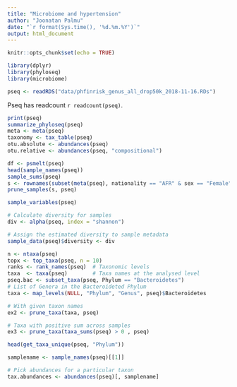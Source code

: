 ```yaml
---
title: "Microbiome and hypertension"
author: "Joonatan Palmu"
date: "`r format(Sys.time(), '%d.%m.%Y')`"
output: html_document
---
```


```r
knitr::opts_chunk$set(echo = TRUE)
```

```r
library(dplyr)
library(phyloseq)
library(microbiome)
```

```r
pseq <- readRDS("data/phfinrisk_genus_all_drop50k_2018-11-16.RDs")
```

Pseq has readcount `r readcount(pseq)`.

```r
print(pseq)
summarize_phyloseq(pseq)
meta <- meta(pseq)
taxonomy <- tax_table(pseq)
otu.absolute <- abundances(pseq)
otu.relative <- abundances(pseq, "compositional")

df <- psmelt(pseq)
head(sample_names(pseq))
sample_sums(pseq)
s <- rownames(subset(meta(pseq), nationality == "AFR" & sex == "Female"))
prune_samples(s, pseq)

sample_variables(pseq)

# Calculate diversity for samples
div <- alpha(pseq, index = "shannon")

# Assign the estimated diversity to sample metadata
sample_data(pseq)$diversity <- div

n <- ntaxa(pseq)
topx <- top_taxa(pseq, n = 10)
ranks <- rank_names(pseq)  # Taxonomic levels
taxa  <- taxa(pseq)        # Taxa names at the analysed level
pseq.bac <- subset_taxa(pseq, Phylum == "Bacteroidetes")
# List of Genera in the Bacteroideted Phylum
taxa <- map_levels(NULL, "Phylum", "Genus", pseq)$Bacteroidetes

# With given taxon names
ex2 <- prune_taxa(taxa, pseq)

# Taxa with positive sum across samples
ex3 <- prune_taxa(taxa_sums(pseq) > 0 , pseq)

head(get_taxa_unique(pseq, "Phylum"))

samplename <- sample_names(pseq)[[1]]

# Pick abundances for a particular taxon
tax.abundances <- abundances(pseq)[, samplename]
```

